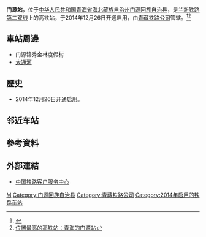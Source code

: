{{Infobox China railway station
|车站名称 = 门源站
|图片 = Menyuan Railway Station.jpg
|图片介绍 = 一列[[和諧號CRH5型電力動車組|CRH5G型動車組]]停靠在门源站。
|其他名称 = 
|车站拼音 = Menyuan
|英文名称 = Menyuan Railway Station
|车站代码 = 
|电报码 =  MYO
|拼音码 =  MYU
|车站位置 = [[青海省|青海省]][[海北藏族自治州|海北藏族自治州]][[门源回族自治县|门源回族自治县]] 
|坐标 = {{coord|37|25|35.90|N|101|31|35.22|E|display=inline,title}}
|归属 = [[中国铁路青藏集团有限公司|中国铁路青藏集团有限公司]]
|线路 = [[兰新铁路第二双线|兰新铁路第二双线]]
|车站等级 = [[三等站_(中铁)|三等站]]
|月台数目 =  
|站台面 =  
|股道数目 = 
}}
'''门源站'''，位于[[中华人民共和国|中华人民共和国]][[青海省|青海省]][[海北藏族自治州|海北藏族自治州]][[门源回族自治县|门源回族自治县]]，是[[兰新铁路第二双线|兰新铁路第二双线]]上的高铁站，于2014年12月26日开通启用，由[[青藏铁路公司|青藏铁路公司]]管辖。<ref>{{Cite web |url=http://search.huochepiao.com/huochezhan/jieshao/4029.htm |title=门源火车站介绍 |access-date=2018-02-05 |archive-date=2018-02-06 |archive-url=https://web.archive.org/web/20180206002540/http://search.huochepiao.com/huochezhan/jieshao/4029.htm |dead-url=no }}</ref><ref>[http://news.163.com/16/0205/08/BF20TD8H00014JB5.html 位置最高的高铁站：青海的门源站]{{Dead link|date=2019年12月 |bot=InternetArchiveBot |fix-attempted=yes }}</ref>
==車站周邊==
* 门源锦秀金林度假村
* [[大通河|大通河]]

==歷史==
* 2014年12月26日开通启用。
==邻近车站==
{{start rail box|[[中国铁路|中国铁路]]}}
{{s-inop|[[大通西站|大通西站]]|[[兰州西站|兰州西]]方向}}
{{s-line|[[兰新铁路第二双线|兰新铁路第二双线]]<br />← 55km 门源站 ？km →}}
{{s-inop|[[山丹马场站|山丹马场站]]|[[乌鲁木齐站|乌鲁木齐]]方向}}
{{s-end}}

==參考資料==
{{reflist}}
==外部連結==
* [http://www.12306.cn/mormhweb/ 中国铁路客户服务中心] {{Wayback|url=http://www.12306.cn/mormhweb/ |date=20180205163941 }}
{{China-rail-stub}}
{{兰新铁路第二双线}} 
{{青海省铁路}}
[[Category:海北州铁路车站|M]]
[[Category:门源回族自治县|Category:门源回族自治县]]
[[Category:青藏铁路公司|Category:青藏铁路公司]]
[[Category:2014年启用的铁路车站|Category:2014年启用的铁路车站]]